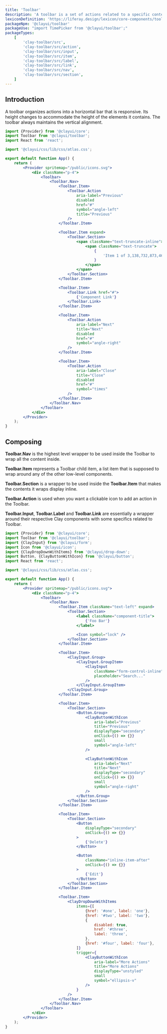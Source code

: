 ```yaml
---
title: 'Toolbar'
description: 'A toolbar is a set of actions related to a specific context that are grouped into a horizontal bar.'
lexiconDefinition: 'https://liferay.design/lexicon/core-components/toolbars/'
packageNpm: '@clayui/toolbar'
packageUse: "import TimePicker from '@clayui/toolbar';"
packageTypes:
    [
        'clay-toolbar/src',
        'clay-toolbar/src/action',
        'clay-toolbar/src/input',
        'clay-toolbar/src/item',
        'clay-toolbar/src/label',
        'clay-toolbar/src/link',
        'clay-toolbar/src/nav',
        'clay-toolbar/src/section',
    ]
---
```


## Introduction

A toolbar organizes actions into a horizontal bar that is responsive. Its height changes to accommodate the height of the elements it contains. The toolbar always maintains the vertical alignment.

```jsx preview
import {Provider} from '@clayui/core';
import Toolbar from '@clayui/toolbar';
import React from 'react';

import '@clayui/css/lib/css/atlas.css';

export default function App() {
	return (
		<Provider spritemap="/public/icons.svg">
			<div className="p-4">
				<Toolbar>
					<Toolbar.Nav>
						<Toolbar.Item>
							<Toolbar.Action
								aria-label="Previous"
								disabled
								href="#"
								symbol="angle-left"
								title="Previous"
							/>
						</Toolbar.Item>

						<Toolbar.Item expand>
							<Toolbar.Section>
								<span className="text-truncate-inline">
									<span className="text-truncate">
										{
											'Item 1 of 3,138,732,873,467,182,321,341,231,234,342,559,827,334,424'
										}
									</span>
								</span>
							</Toolbar.Section>
						</Toolbar.Item>

						<Toolbar.Item>
							<Toolbar.Link href="#">
								{'Component Link'}
							</Toolbar.Link>
						</Toolbar.Item>

						<Toolbar.Item>
							<Toolbar.Action
								aria-label="Next"
								title="Next"
								disabled
								href="#"
								symbol="angle-right"
							/>
						</Toolbar.Item>

						<Toolbar.Item>
							<Toolbar.Action
								aria-label="Close"
								title="Close"
								disabled
								href="#"
								symbol="times"
							/>
						</Toolbar.Item>
					</Toolbar.Nav>
				</Toolbar>
			</div>
		</Provider>
	);
}
```

## Composing

**Toolbar.Nav** is the highest level wrapper to be used inside the Toolbar to wrap all the content inside.

**Toolbar.Item** represents a Toolbar child item, a list item that is supposed to wrap around any of the other low-level components.

**Toolbar.Section** is a wrapper to be used inside the **Toolbar.Item** that makes the contents it wraps display inline.

**Toolbar.Action** is used when you want a clickable icon to add an action in the Toolbar.

**Toolbar.Input**, **Toolbar.Label** and **Toolbar.Link** are essentially a wrapper around their respective Clay components with some specifics related to Toolbar.

```jsx preview
import {Provider} from '@clayui/core';
import Toolbar from '@clayui/toolbar';
import {ClayInput} from '@clayui/form';
import Icon from '@clayui/icon';
import {ClayDropDownWithItems} from '@clayui/drop-down';
import Button, {ClayButtonWithIcon} from '@clayui/button';
import React from 'react';

import '@clayui/css/lib/css/atlas.css';

export default function App() {
	return (
		<Provider spritemap="/public/icons.svg">
			<div className="p-4">
				<Toolbar>
					<Toolbar.Nav>
						<Toolbar.Item className="text-left" expand>
							<Toolbar.Section>
								<label className="component-title">
									{'Foo Bar'}
								</label>

								<Icon symbol="lock" />
							</Toolbar.Section>
						</Toolbar.Item>

						<Toolbar.Item>
							<ClayInput.Group>
								<ClayInput.GroupItem>
									<ClayInput
										className="form-control-inline"
										placeholder="Search..."
									/>
								</ClayInput.GroupItem>
							</ClayInput.Group>
						</Toolbar.Item>

						<Toolbar.Item>
							<Toolbar.Section>
								<Button.Group>
									<ClayButtonWithIcon
										aria-label="Previous"
										title="Previous"
										displayType="secondary"
										onClick={() => {}}
										small
										symbol="angle-left"
									/>

									<ClayButtonWithIcon
										aria-label="Next"
										title="Next"
										displayType="secondary"
										onClick={() => {}}
										small
										symbol="angle-right"
									/>
								</Button.Group>
							</Toolbar.Section>
						</Toolbar.Item>

						<Toolbar.Item>
							<Toolbar.Section>
								<Button
									displayType="secondary"
									onClick={() => {}}
								>
									{'Delete'}
								</Button>

								<Button
									className="inline-item-after"
									onClick={() => {}}
								>
									{'Edit'}
								</Button>
							</Toolbar.Section>
						</Toolbar.Item>

						<Toolbar.Item>
							<ClayDropDownWithItems
								items={[
									{href: '#one', label: 'one'},
									{href: '#two', label: 'two'},
									{
										disabled: true,
										href: '#three',
										label: 'three',
									},
									{href: '#four', label: 'four'},
								]}
								trigger={
									<ClayButtonWithIcon
										aria-label="More Actions"
										title="More Actions"
										displayType="unstyled"
										small
										symbol="ellipsis-v"
									/>
								}
							/>
						</Toolbar.Item>
					</Toolbar.Nav>
				</Toolbar>
			</div>
		</Provider>
	);
}
```
